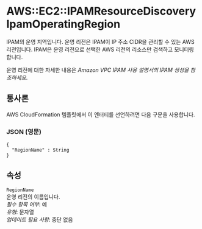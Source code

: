# AWS::EC2::IPAMResourceDiscovery IpamOperatingRegion

IPAM의 운영 지역입니다. 운영 리전은 IPAM이 IP 주소 CIDR을 관리할 수 있는 AWS 리전입니다. IPAM은 운영 리전으로 선택한 AWS 리전의 리소스만 검색하고 모니터링합니다.

운영 리전에 대한 자세한 내용은 _Amazon VPC IPAM 사용 설명서의 IPAM 생성을 참조하세요_.

## 통사론

AWS CloudFormation 템플릿에서 이 엔터티를 선언하려면 다음 구문을 사용합니다.

### JSON (영문)

```
{
  "RegionName" : String
}
```

## 속성

`RegionName`  
운영 리전의 이름입니다.  
_필수 항목 여부_: 예  
_유형_: 문자열  
_업데이트 필요 사항_: 중단 없음
